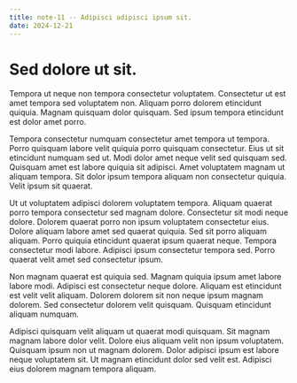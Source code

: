 ```yaml
---
title: note-11 -- Adipisci adipisci ipsum sit.
date: 2024-12-21
---
```


# Sed dolore ut sit.

Tempora ut neque non tempora consectetur voluptatem. Consectetur ut est amet tempora sed voluptatem non. Aliquam porro
dolorem etincidunt quiquia. Magnam quisquam dolor quisquam. Sed ipsum tempora etincidunt est dolor amet porro.

Tempora consectetur numquam consectetur amet tempora ut tempora. Porro quisquam labore velit quiquia porro quisquam
consectetur. Eius ut sit etincidunt numquam sed ut. Modi dolor amet neque velit sed quisquam sed. Quisquam amet est
labore quiquia sit adipisci. Amet voluptatem magnam ut aliquam tempora. Sit dolor ipsum tempora aliquam non consectetur
quiquia. Velit ipsum sit quaerat.

Ut ut voluptatem adipisci dolorem voluptatem tempora. Aliquam quaerat porro tempora consectetur sed magnam dolore.
Consectetur sit modi neque dolore. Dolorem quaerat porro non ipsum voluptatem consectetur eius. Dolore aliquam labore
amet sed quaerat quiquia. Sed sit porro aliquam aliquam. Porro quiquia etincidunt quaerat ipsum quaerat neque. Tempora
consectetur modi labore. Adipisci ipsum consectetur tempora sed. Porro quaerat velit amet sed consectetur ipsum.

Non magnam quaerat est quiquia sed. Magnam quiquia ipsum amet labore labore modi. Adipisci est consectetur neque dolore.
Aliquam est etincidunt est velit velit aliquam. Dolorem dolorem sit non neque ipsum magnam dolorem. Sed consectetur
dolorem velit quisquam. Quisquam etincidunt aliquam numquam.

Adipisci quisquam velit aliquam ut quaerat modi quisquam. Sit magnam magnam labore dolor velit. Dolore eius aliquam
velit non ipsum voluptatem. Quisquam ipsum non ut magnam dolorem. Dolor adipisci ipsum est labore neque voluptatem sit.
Ut magnam etincidunt dolor sed velit est. Adipisci eius dolorem magnam tempora aliquam.
